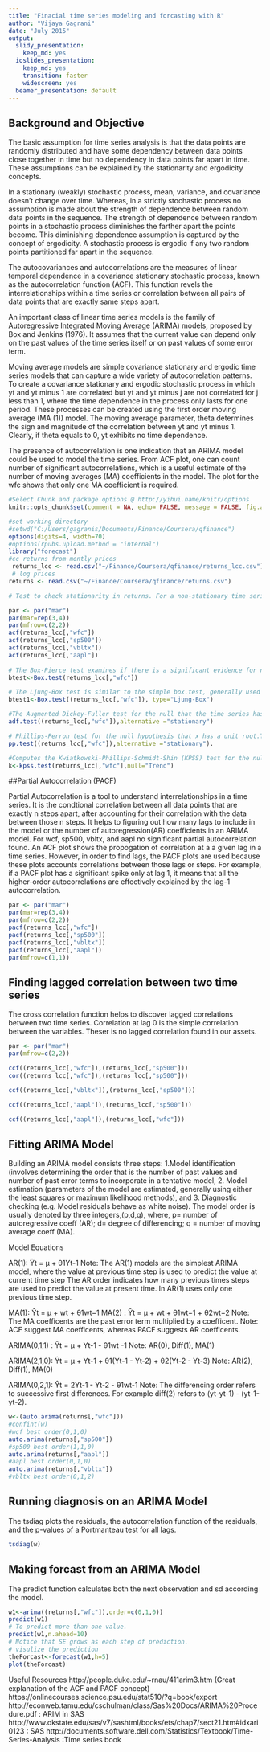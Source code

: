 ```yaml
---
title: "Finacial time series modeling and forcasting with R"
author: "Vijaya Gagrani"
date: "July 2015"
output:
  slidy_presentation:
    keep_md: yes
  ioslides_presentation:
    keep_md: yes
    transition: faster
    widescreen: yes
  beamer_presentation: default
---
```


## Background and Objective

The basic assumption for time series analysis is that the data points are randomly distributed and have some dependency between data points close together in time but no dependency in data points far apart in time. These assumptions can be explained by the stationarity and ergodicity concepts. 

In a stationary (weakly) stochastic process, mean, variance, and covariance doesn’t change over time. Whereas, in a strictly stochastic process no assumption is made about the strength of dependence between random data points in the sequence. The strength of dependence between random points in a stochastic process diminishes the farther apart the points become. This diminishing dependence assumption is captured by the concept of ergodicity. A stochastic process is ergodic if any two random points partitioned far apart in the sequence.

The autocovariances and autocorrelations are the measures of linear temporal dependence in a covariance stationary stochastic process, known as the autocorrelation function (ACF). This function revels the interrelationships within a time series or correlation between all pairs of data points that are exactly same steps apart.

An important class of linear time series models is the family of Autoregressive Integrated Moving Average (ARIMA) models, proposed by Box and Jenkins (1976). It assumes that the current value can depend only on the past values of the time series itself or on past values of some error term.

Moving average models are simple covariance stationary and ergodic time series models that can capture a wide variety of autocorrelation patterns. To create a covariance stationary and ergodic stochastic process in which yt and yt minus 1 are correlated but yt and yt minus j are not correlated for j less than 1, where the time dependence in the process only lasts for one period. These processes can be created using the first order moving average (MA (1)) model. The moving average parameter, theta determines the sign and magnitude of the correlation between yt and yt minus 1. Clearly, if theta equals to 0, yt exhibits no time dependence.

The presence of autocorrelation is one indication that an ARIMA model could be used to model the time series. From ACF plot, one can count number of significant autocorrelations, which is a useful estimate of the number of moving averages (MA) coefficients in the model. The plot for the wfc shows that only one MA coefficient is required.


```r
#Select Chunk and package options @ http://yihui.name/knitr/options
knitr::opts_chunk$set(comment = NA, echo= FALSE, message = FALSE, fig.align='center', warning = FALSE,cache=FALSE)

```

```r
#set working directory
#setwd("C:/Users/gagranis/Documents/Finance/Coursera/qfinance")
options(digits=4, width=70)
#options(rpubs.upload.method = "internal")
library("forecast")
#cc returns from montly prices
 returns_lcc <- read.csv("~/Finance/Coursera/qfinance/returns_lcc.csv")
 # log prices
returns <- read.csv("~/Finance/Coursera/qfinance/returns.csv")
```

```r
# Test to check stationarity in returns. For a non-stationary time series, ACF function trails off slowly to zero. Therefore, in our case the acf plots are showing stationary time serieses.

par <- par("mar")
par(mar=rep(3,4))
par(mfrow=c(2,2))
acf(returns_lcc[,"wfc"])
acf(returns_lcc[,"sp500"])
acf(returns_lcc[,"vbltx"])
acf(returns_lcc[,"aapl"])
 
# The Box-Pierce test examines if there is a significant evidence for non-zero correlations in lage 1 to n. Small p-values (i.e., less than 0.05) suggest that the series is non-stationary(rejecting the null hypothesis). However, in wfc time series the p value is equal to 0.95, so the null hypothesis is not rejected, mean the series is stationary.
btest<-Box.test(returns_lcc[,"wfc"])

# The Ljung-Box test is similar to the simple box.test, generally used for smaller samples.
btest1<-Box.test((returns_lcc[,"wfc"]), type="Ljung-Box")

#The Augmented Dickey-Fuller test for the null that the time series has a unit root. The null hypothesis is rejected at 0.05 significance level, that the wfc time sereis is stationary with p value 0.01.
adf.test((returns_lcc[,"wfc"]),alternative ="stationary")

# Phillips-Perron test for the null hypothesis that x has a unit root.The null hypothesis is rejected at 0.05 significance level, that the wfc time sereis is stationary with p value 0.01.
pp.test((returns_lcc[,"wfc"]),alternative ="stationary"). 

#Computes the Kwiatkowski-Phillips-Schmidt-Shin (KPSS) test for the null hypothesis that x is level or trend stationary.The p-value is 0.1, so the null hypothesis is not rejected at the usual 0.05 level). The time series is stationary.
k<-kpss.test(returns_lcc[,"wfc"],null="Trend")

```

##Partial Autocorrelation (PACF)

Partial Autocorrelation is a tool to understand interrelationships in a time series. It is the condtional correlation between all data points that are exactly n steps apart, after accounting for their correlation with the data between those n steps. It helps to figuring out how many lags to include in the model or the number of autoregression(AR) coefficients in an ARIMA model. For wcf, sp500, vbltx, and aapl no significant partial autocorrelation found. An ACF plot shows the propogation of correlation at a a given lag in a time series. However, in order to find lags, the PACF plots are used because these plots accounts correlations between those lags or steps. For example, if a PACF plot has a significant spike only at lag 1, it means that all the higher-order autocorrelations are effectively explained by the lag-1 autocorrelation.


```r

par <- par("mar")
par(mar=rep(3,4))
par(mfrow=c(2,2))
pacf(returns_lcc[,"wfc"])
pacf(returns_lcc[,"sp500"])
pacf(returns_lcc[,"vbltx"])
pacf(returns_lcc[,"aapl"])
par(mfrow=c(1,1))

```

## Finding lagged correlation between two time series

The cross correlation function helps to discover lagged correlations between two time series. Correlation at lag 0 is the simple correlation between the variables. Theser is no lagged correlation found in our assets.

```r
par <- par("mar")
par(mfrow=c(2,2))

ccf((returns_lcc[,"wfc"]),(returns_lcc[,"sp500"]))
cor((returns_lcc[,"wfc"]),(returns_lcc[,"sp500"]))

ccf((returns_lcc[,"vbltx"]),(returns_lcc[,"sp500"]))

ccf((returns_lcc[,"aapl"]),(returns_lcc[,"sp500"]))

ccf((returns_lcc[,"aapl"]),(returns_lcc[,"wfc"]))

```

## Fitting ARIMA Model

Building an ARIMA model consists three steps: 1.Model identification (involves determining the order that is the number of past values and number of past error terms to incorporate in a tentative model, 2. Model estimation (parameters of the model are estimated, generally using either the least squares or maximum likelihood methods), and 3. Diagnostic checking (e.g. Model residuals behave as white noise). The model order is usually denoted by three integers,(p,d,q), where, p= number of autoregressive coeff (AR); d= degree of differencing; q = number of moving average coeff (MA). 

Model Equations

AR(1): Ŷt = μ + θ1Yt-1 
Note: The AR(1) models are the simplest ARIMA model, where the value at previous time step is used to predict the value at current time step The AR order indicates how many previous times steps are used to predict the value at present time. In AR(1) uses only one previous time step.

MA(1):  Ŷt = μ + wt + θ1wt−1 
MA(2) : Ŷt = μ + wt + θ1wt−1 + θ2wt−2
Note: The MA coefficents are the past error term multiplied by a coefficent.
Note: ACF suggest MA coefficents, whereas PACF suggests AR coefficents.

ARIMA(0,1,1) : Ŷt = μ + Yt-1 - θ1wt -1
Note: AR(0), Diff(1), MA(1)

ARIMA(2,1,0): Ŷt = μ + Yt-1 + θ1(Yt-1 - Yt-2) + θ2(Yt-2 - Yt-3)
Note: AR(2), Diff(1), MA(0)

ARIMA(0,2,1): Ŷt = 2Yt-1 - Yt-2 - θ1wt-1
Note: The differencing order refers to successive first differences. For example diff(2) refers to (yt-yt-1) - (yt-1-yt-2).


```r
w<-(auto.arima(returns[,"wfc"]))
#confint(w)
#wcf best order(0,1,0)
auto.arima(returns[,"sp500"])
#sp500 best order(1,1,0)
auto.arima(returns[,"aapl"])
#aapl best order(0,1,0)
auto.arima(returns[,"vbltx"])
#vbltx best order(0,1,2)

```

## Running diagnosis on an ARIMA Model

The tsdiag plots the residuals, the autocorrelation function of the residuals, and the p-values of a Portmanteau test for all lags.

```r

tsdiag(w)

```

## Making forcast from an ARIMA Model

The predict function calculates both the next observation and sd according the model.

```r

w1<-arima((returns[,"wfc"]),order=c(0,1,0))
predict(w1)
# To predict more than one value.
predict(w1,n.ahead=10)
# Notice that SE grows as each step of prediction.
# visulize the prediction
theForcast<-forecast(w1,h=5)
plot(theForcast)

```

Useful Resources
http://people.duke.edu/~rnau/411arim3.htm (Great explanation of the ACF and PACF concept)
https://onlinecourses.science.psu.edu/stat510/?q=book/export 
http://econweb.tamu.edu/cschulman/class/Sas%20Docs/ARIMA%20Procedure.pdf : ARIM in SAS
http://www.okstate.edu/sas/v7/sashtml/books/ets/chap7/sect21.htm#idxari0123 : SAS
http://documents.software.dell.com/Statistics/Textbook/Time-Series-Analysis :Time series book
